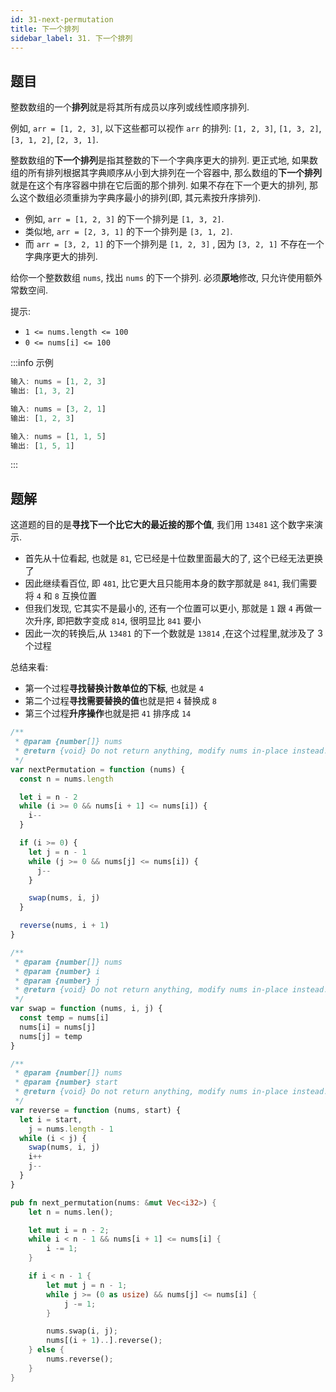 ```yaml
---
id: 31-next-permutation
title: 下一个排列
sidebar_label: 31. 下一个排列
---
```


## 题目

整数数组的一个**排列**就是将其所有成员以序列或线性顺序排列.

例如, `arr = [1, 2, 3]`, 以下这些都可以视作 `arr` 的排列: `[1, 2, 3]`, `[1, 3, 2]`, `[3, 1, 2]`, `[2, 3, 1]`.

整数数组的**下一个排列**是指其整数的下一个字典序更大的排列. 更正式地, 如果数组的所有排列根据其字典顺序从小到大排列在一个容器中,
那么数组的**下一个排列**就是在这个有序容器中排在它后面的那个排列. 如果不存在下一个更大的排列, 那么这个数组必须重排为字典序最小的排列(即, 其元素按升序排列).

- 例如, `arr = [1, 2, 3]` 的下一个排列是 `[1, 3, 2]`.
- 类似地, `arr = [2, 3, 1]` 的下一个排列是 `[3, 1, 2]`.
- 而 `arr = [3, 2, 1]` 的下一个排列是 `[1, 2, 3]` , 因为 `[3, 2, 1]` 不存在一个字典序更大的排列.

给你一个整数数组 `nums`, 找出 `nums` 的下一个排列. 必须**原地**修改, 只允许使用额外常数空间.

提示:

- `1 <= nums.length <= 100`
- `0 <= nums[i] <= 100`

:::info 示例

```ts
输入: nums = [1, 2, 3]
输出: [1, 3, 2]
```

```ts
输入: nums = [3, 2, 1]
输出: [1, 2, 3]
```

```ts
输入: nums = [1, 1, 5]
输出: [1, 5, 1]
```

:::

## 题解

这道题的目的是**寻找下一个比它大的最近接的那个值**, 我们用 `13481` 这个数字来演示.

- 首先从十位看起, 也就是 `81`, 它已经是十位数里面最大的了, 这个已经无法更换了
- 因此继续看百位, 即 `481`, 比它更大且只能用本身的数字那就是 `841`, 我们需要将 `4` 和 `8` 互换位置
- 但我们发现, 它其实不是最小的, 还有一个位置可以更小, 那就是 `1` 跟 `4` 再做一次升序, 即把数字变成 `814`, 很明显比 `841` 要小
- 因此一次的转换后,从 `13481` 的下一个数就是 `13814` ,在这个过程里,就涉及了 3 个过程

总结来看:

- 第一个过程**寻找替换计数单位的下标**, 也就是 `4`
- 第二个过程**寻找需要替换的值**也就是把 `4` 替换成 `8`
- 第三个过程**升序操作**也就是把 `41` 排序成 `14`


<Tabs>
  <TabItem value="JavaScript" label="JavaScript" default>

```ts
/**
 * @param {number[]} nums
 * @return {void} Do not return anything, modify nums in-place instead.
 */
var nextPermutation = function (nums) {
  const n = nums.length

  let i = n - 2
  while (i >= 0 && nums[i + 1] <= nums[i]) {
    i--
  }

  if (i >= 0) {
    let j = n - 1
    while (j >= 0 && nums[j] <= nums[i]) {
      j--
    }

    swap(nums, i, j)
  }

  reverse(nums, i + 1)
}

/**
 * @param {number[]} nums
 * @param {number} i
 * @param {number} j
 * @return {void} Do not return anything, modify nums in-place instead.
 */
var swap = function (nums, i, j) {
  const temp = nums[i]
  nums[i] = nums[j]
  nums[j] = temp
}

/**
 * @param {number[]} nums
 * @param {number} start
 * @return {void} Do not return anything, modify nums in-place instead.
 */
var reverse = function (nums, start) {
  let i = start,
    j = nums.length - 1
  while (i < j) {
    swap(nums, i, j)
    i++
    j--
  }
}
```

</TabItem>
<TabItem value="Rust" label="Rust">

```rust
pub fn next_permutation(nums: &mut Vec<i32>) {
    let n = nums.len();

    let mut i = n - 2;
    while i < n - 1 && nums[i + 1] <= nums[i] {
        i -= 1;
    }

    if i < n - 1 {
        let mut j = n - 1;
        while j >= (0 as usize) && nums[j] <= nums[i] {
            j -= 1;
        }

        nums.swap(i, j);
        nums[(i + 1)..].reverse();
    } else {
        nums.reverse();
    }
}
```

</TabItem>
</Tabs>